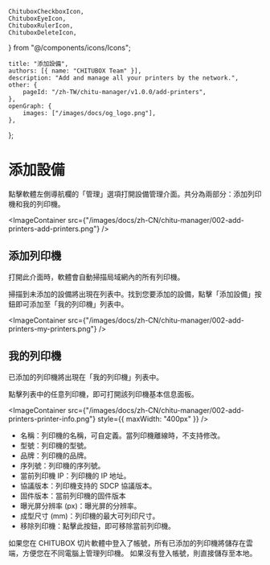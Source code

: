 	ChituboxCheckboxIcon,
	ChituboxEyeIcon,
	ChituboxRulerIcon,
	ChituboxDeleteIcon,
} from "@/components/icons/Icons";

	title: "添加設備",
	authors: [{ name: "CHITUBOX Team" }],
	description: "Add and manage all your printers by the network.",
	other: {
		pageId: "/zh-TW/chitu-manager/v1.0.0/add-printers",
	},
	openGraph: {
		images: ["/images/docs/og_logo.png"],
	},
};

# 添加設備

點擊軟體左側導航欄的「管理」選項打開設備管理介面。共分為兩部分：添加列印機和我的列印機。

<ImageContainer
	src={"/images/docs/zh-CN/chitu-manager/002-add-printers-add-printers.png"}
/>

## 添加列印機

打開此介面時，軟體會自動掃描局域網內的所有列印機。

掃描到未添加的設備將出現在列表中。找到您要添加的設備，點擊「添加設備」按鈕即可添加至「我的列印機」列表中。

<ImageContainer
	src={"/images/docs/zh-CN/chitu-manager/002-add-printers-my-printers.png"}
/>

## 我的列印機

已添加的列印機將出現在「我的列印機」列表中。

點擊列表中的任意列印機，即可打開該列印機基本信息面板。

<ImageContainer
	src={"/images/docs/zh-CN/chitu-manager/002-add-printers-printer-info.png"}
	style={{ maxWidth: "400px" }}
/>

-   名稱：列印機的名稱，可自定義。當列印機離線時，不支持修改。
-   型號：列印機的型號。
-   品牌：列印機的品牌。
-   序列號：列印機的序列號。
-   當前列印機 IP：列印機的 IP 地址。
-   協議版本：列印機支持的 SDCP 協議版本。
-   固件版本：當前列印機的固件版本
-   曝光屏分辨率 (px)：曝光屏的分辨率。
-   成型尺寸 (mm)：列印機的最大可列印尺寸。
-   移除列印機：點擊此按鈕，即可移除當前列印機。

<Admonition type="tip" title="提示">
	如果您在 CHITUBOX
	切片軟體中登入了帳號，所有已添加的列印機將儲存在雲端，方便您在不同電腦上管理列印機。
	如果沒有登入帳號，則直接儲存至本地。
</Admonition>
